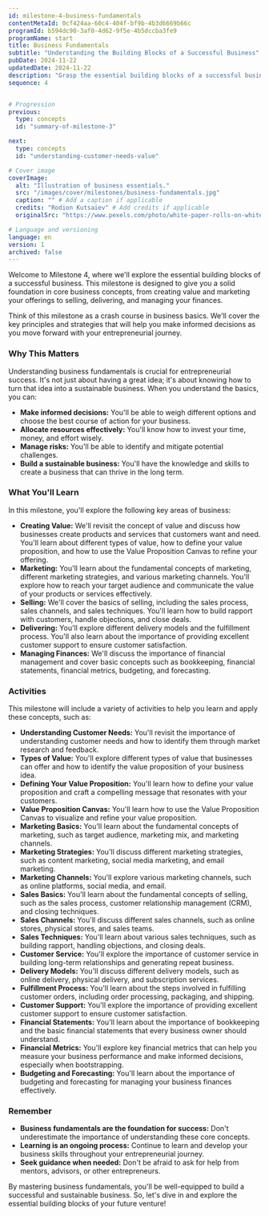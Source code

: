 ```yaml
---
id: milestone-4-business-fundamentals 
contentMetaId: 0cf424aa-60c4-404f-bf9b-4b3d6669b66c 
programId: b594dc90-3af0-4d62-9f5e-4b5dccba3fe9
programName: start
title: Business Fundamentals
subtitle: "Understanding the Building Blocks of a Successful Business"
pubDate: 2024-11-22
updatedDate: 2024-11-22
description: "Grasp the essential building blocks of a successful business, gaining a practical understanding of value creation, marketing, selling, delivering, and basic financial management."
sequence: 4


# Progression
previous:
  type: concepts
  id: "summary-of-milestone-3" 

next:
  type: concepts
  id: "understanding-customer-needs-value"

# Cover image
coverImage:
  alt: "Illustration of business essentials."
  src: "/images/cover/milestones/business-fundamentals.jpg"
  caption: "" # Add a caption if applicable
  credits: "Rodion Kutsaiev" # Add credits if applicable
  originalSrc: "https://www.pexels.com/photo/white-paper-rolls-on-white-table-7897470/" # Add original source if applicable

# Language and versioning
language: en
version: 1
archived: false
---
```




Welcome to Milestone 4, where we'll explore the essential building blocks of a successful business. This milestone is designed to give you a solid foundation in core business concepts, from creating value and marketing your offerings to selling, delivering, and managing your finances.

Think of this milestone as a crash course in business basics. We'll cover the key principles and strategies that will help you make informed decisions as you move forward with your entrepreneurial journey.

### Why This Matters

Understanding business fundamentals is crucial for entrepreneurial success. It's not just about having a great idea; it's about knowing how to turn that idea into a sustainable business. When you understand the basics, you can:

*   **Make informed decisions:** You'll be able to weigh different options and choose the best course of action for your business.
*   **Allocate resources effectively:** You'll know how to invest your time, money, and effort wisely.
*   **Manage risks:** You'll be able to identify and mitigate potential challenges.
*   **Build a sustainable business:** You'll have the knowledge and skills to create a business that can thrive in the long term.

### What You'll Learn

In this milestone, you'll explore the following key areas of business:

*   **Creating Value:** We'll revisit the concept of value and discuss how businesses create products and services that customers want and need. You'll learn about different types of value, how to define your value proposition, and how to use the Value Proposition Canvas to refine your offering.
*   **Marketing:** You'll learn about the fundamental concepts of marketing, different marketing strategies, and various marketing channels. You'll explore how to reach your target audience and communicate the value of your products or services effectively.
*   **Selling:** We'll cover the basics of selling, including the sales process, sales channels, and sales techniques. You'll learn how to build rapport with customers, handle objections, and close deals.
*   **Delivering:** You'll explore different delivery models and the fulfillment process. You'll also learn about the importance of providing excellent customer support to ensure customer satisfaction.
*   **Managing Finances:** We'll discuss the importance of financial management and cover basic concepts such as bookkeeping, financial statements, financial metrics, budgeting, and forecasting.

### Activities

This milestone will include a variety of activities to help you learn and apply these concepts, such as:

*   **Understanding Customer Needs:** You'll revisit the importance of understanding customer needs and how to identify them through market research and feedback.
*   **Types of Value:** You'll explore different types of value that businesses can offer and how to identify the value proposition of your business idea.
*   **Defining Your Value Proposition:** You'll learn how to define your value proposition and craft a compelling message that resonates with your customers.
*   **Value Proposition Canvas:** You'll learn how to use the Value Proposition Canvas to visualize and refine your value proposition.
*   **Marketing Basics:** You'll learn about the fundamental concepts of marketing, such as target audience, marketing mix, and marketing channels.
*   **Marketing Strategies:** You'll discuss different marketing strategies, such as content marketing, social media marketing, and email marketing.
*   **Marketing Channels:** You'll explore various marketing channels, such as online platforms, social media, and email.
*   **Sales Basics:** You'll learn about the fundamental concepts of selling, such as the sales process, customer relationship management (CRM), and closing techniques.
*   **Sales Channels:** You'll discuss different sales channels, such as online stores, physical stores, and sales teams.
*   **Sales Techniques:** You'll learn about various sales techniques, such as building rapport, handling objections, and closing deals.
*   **Customer Service:** You'll explore the importance of customer service in building long-term relationships and generating repeat business.
*   **Delivery Models:** You'll discuss different delivery models, such as online delivery, physical delivery, and subscription services.
*   **Fulfillment Process:** You'll learn about the steps involved in fulfilling customer orders, including order processing, packaging, and shipping.
*   **Customer Support:** You'll explore the importance of providing excellent customer support to ensure customer satisfaction.
*   **Financial Statements:** You'll learn about the importance of bookkeeping and the basic financial statements that every business owner should understand.
*   **Financial Metrics:** You'll explore key financial metrics that can help you measure your business performance and make informed decisions, especially when bootstrapping.
*   **Budgeting and Forecasting:** You'll learn about the importance of budgeting and forecasting for managing your business finances effectively.

### Remember

*   **Business fundamentals are the foundation for success:** Don't underestimate the importance of understanding these core concepts.
*   **Learning is an ongoing process:** Continue to learn and develop your business skills throughout your entrepreneurial journey.
*   **Seek guidance when needed:** Don't be afraid to ask for help from mentors, advisors, or other entrepreneurs.

By mastering business fundamentals, you'll be well-equipped to build a successful and sustainable business. So, let's dive in and explore the essential building blocks of your future venture!